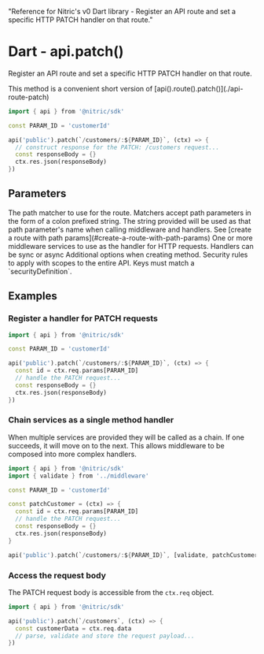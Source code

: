   "Reference for Nitric's v0 Dart library - Register an API route and set a specific HTTP PATCH handler on that route."

# Dart - api.patch()

Register an API route and set a specific HTTP PATCH handler on that route.

<Note>
  This method is a convenient short version of
  [api().route().patch()](./api-route-patch)
</Note>

```dart
import { api } from '@nitric/sdk'

const PARAM_ID = 'customerId'

api('public').patch(`/customers/:${PARAM_ID}`, (ctx) => {
  // construct response for the PATCH: /customers request...
  const responseBody = {}
  ctx.res.json(responseBody)
})
```

## Parameters

<Properties>
  <Property name="match" required type="string">
    The path matcher to use for the route. Matchers accept path parameters in
    the form of a colon prefixed string. The string provided will be used as
    that path parameter's name when calling middleware and handlers. See [create
    a route with path params](#create-a-route-with-path-params)
  </Property>
  <Property name="middleware" required type="HttpMiddleware | HttpMiddleware[]">
    One or more middleware services to use as the handler for HTTP requests.
    Handlers can be sync or async
  </Property>
  <Property name="opts" type="object">
    Additional options when creating method.
    <Properties nested>
      <Property name="security" type="map<string, string[]>">
        Security rules to apply with scopes to the entire API. Keys must match a
        `securityDefinition`.
      </Property>
    </Properties>
  </Property>
</Properties>

## Examples

### Register a handler for PATCH requests

```dart
import { api } from '@nitric/sdk'

const PARAM_ID = 'customerId'

api('public').patch(`/customers/:${PARAM_ID}`, (ctx) => {
  const id = ctx.req.params[PARAM_ID]
  // handle the PATCH request...
  const responseBody = {}
  ctx.res.json(responseBody)
})
```

### Chain services as a single method handler

When multiple services are provided they will be called as a chain. If one succeeds, it will move on to the next. This allows middleware to be composed into more complex handlers.

```dart
import { api } from '@nitric/sdk'
import { validate } from '../middleware'

const PARAM_ID = 'customerId'

const patchCustomer = (ctx) => {
  const id = ctx.req.params[PARAM_ID]
  // handle the PATCH request...
  const responseBody = {}
  ctx.res.json(responseBody)
}

api('public').patch(`/customers/:${PARAM_ID}`, [validate, patchCustomer])
```

### Access the request body

The PATCH request body is accessible from the `ctx.req` object.

```dart
import { api } from '@nitric/sdk'

api('public').patch(`/customers`, (ctx) => {
  const customerData = ctx.req.data
  // parse, validate and store the request payload...
})
```
